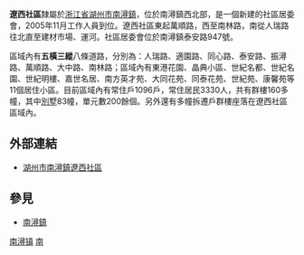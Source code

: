 {{notability unreferenced|time=2010-07-24T13:30:36+00:00}}
'''遼西社區'''隸屬於[[浙江省|浙江省]][[湖州市|湖州市]][[南潯鎮|南潯鎮]]，位於南潯鎮西北部，是一個新建的社區居委會，2005年11月工作人員到位。遼西社區東起萬順路，西至南林路，南從人瑞路往北直至建材市場、運河。社區居委會位於南潯鎮泰安路947號。

區域內有'''五橫三縱'''八條道路，分別為：人瑞路、適園路、同心路、泰安路、振潯路、萬順路、大中路、南林路；區域內有東港花園、晶典小區、世紀名都、世紀名園、世紀明樓、嘉世名居、南方英才苑、大同花苑、同泰花苑、世紀苑、康馨苑等11個居住小區。目前區域內有常住戶1096戶，常住居民3330人，共有群樓160多幢，其中[[別墅|別墅]]83幢，單元數200餘個。另外還有多幢拆遷戶群樓座落在遼西社區區域內。

==外部連結==
*[http://www.nxlxsq.cn/index.asp 湖州市南潯鎮遼西社區]{{Dead link|date=2018年6月 |bot=InternetArchiveBot |fix-attempted=no }}

==參見==
*[[南潯鎮|南潯鎮]]

[[Category:南潯區|南潯镇]]
[[Category:湖州市社區|南]]